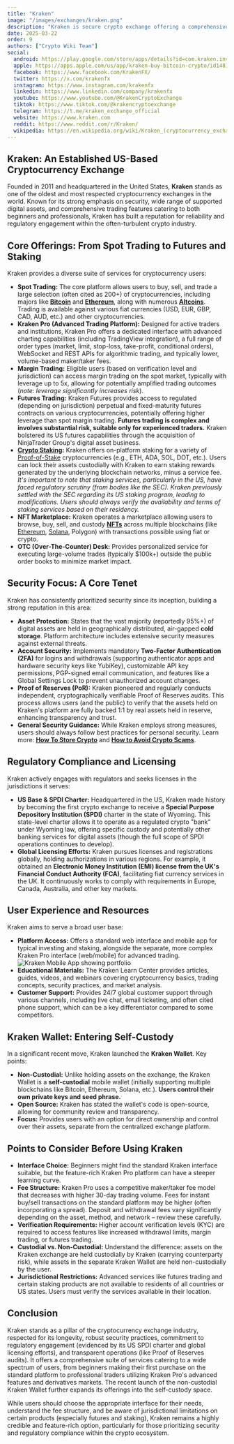 ```yaml
---
title: "Kraken"
image: "/images/exchanges/kraken.png"
description: "Kraken is secure crypto exchange offering a comprehensive list of services for everyone."
date: 2025-03-22
order: 9
authors: ["Crypto Wiki Team"]
social:
  android: https://play.google.com/store/apps/details?id=com.kraken.invest.app
  apple: https://apps.apple.com/us/app/kraken-buy-bitcoin-crypto/id1481947260
  facebook: https://www.facebook.com/KrakenFX/
  twitter: https://x.com/krakenfx
  instagram: https://www.instagram.com/krakenfx
  linkedin: https://www.linkedin.com/company/krakenfx
  youtube: https://www.youtube.com/@KrakenCryptoExchange
  tiktok: https://www.tiktok.com/@krakencryptoexchange
  telegram: https://t.me/kraken_exchange_official
  website: https://www.kraken.com
  reddit: https://www.reddit.com/r/Kraken/
  wikipedia: https://en.wikipedia.org/wiki/Kraken_(cryptocurrency_exchange)
---
```


## **Kraken: An Established US-Based Cryptocurrency Exchange**

Founded in 2011 and headquartered in the United States, **Kraken** stands as one of the oldest and most respected cryptocurrency exchanges in the world. Known for its strong emphasis on security, wide range of supported digital assets, and comprehensive trading features catering to both beginners and professionals, Kraken has built a reputation for reliability and regulatory engagement within the often-turbulent crypto industry.

## **Core Offerings: From Spot Trading to Futures and Staking**

Kraken provides a diverse suite of services for cryptocurrency users:

- **Spot Trading:** The core platform allows users to buy, sell, and trade a large selection (often cited as 200+) of cryptocurrencies, including majors like **[Bitcoin](/posts/what-is-bitcoin)** and **[Ethereum](/posts/what-is-ethereum)**, along with numerous **[Altcoins](/posts/what-are-altcoins)**. Trading is available against various fiat currencies (USD, EUR, GBP, CAD, AUD, etc.) and other cryptocurrencies.
- **Kraken Pro (Advanced Trading Platform):** Designed for active traders and institutions, Kraken Pro offers a dedicated interface with advanced charting capabilities (including TradingView integration), a full range of order types (market, limit, stop-loss, take-profit, conditional orders), WebSocket and REST APIs for algorithmic trading, and typically lower, volume-based maker/taker fees.
- **Margin Trading:** Eligible users (based on verification level and jurisdiction) can access margin trading on the spot market, typically with leverage up to 5x, allowing for potentially amplified trading outcomes (_note: leverage significantly increases risk_).
- **Futures Trading:** Kraken Futures provides access to regulated (depending on jurisdiction) perpetual and fixed-maturity futures contracts on various cryptocurrencies, potentially offering higher leverage than spot margin trading. **Futures trading is complex and involves substantial risk, suitable only for experienced traders.** Kraken bolstered its US futures capabilities through the acquisition of NinjaTrader Group's digital asset business.
- **[Crypto Staking](/posts/crypto-staking):** Kraken offers on-platform staking for a variety of [Proof-of-Stake](/posts/what-is-proof-of-stake) cryptocurrencies (e.g., ETH, ADA, SOL, DOT, etc.). Users can lock their assets custodially with Kraken to earn staking rewards generated by the underlying blockchain networks, minus a service fee. _It's important to note that staking services, particularly in the US, have faced regulatory scrutiny (from bodies like the SEC). Kraken previously settled with the SEC regarding its US staking program, leading to modifications. Users should always verify the availability and terms of staking services based on their residency._
- **NFT Marketplace:** Kraken operates a marketplace allowing users to browse, buy, sell, and custody **[NFTs](/posts/are-nfts-dead)** across multiple blockchains (like [Ethereum](/posts/what-is-ethereum), [Solana](/posts/what-is-solana), Polygon) with transactions possible using fiat or crypto.
- **OTC (Over-The-Counter) Desk:** Provides personalized service for executing large-volume trades (typically $100k+) outside the public order books to minimize market impact.

## **Security Focus: A Core Tenet**

Kraken has consistently prioritized security since its inception, building a strong reputation in this area:

- **Asset Protection:** States that the vast majority (reportedly 95%+) of digital assets are held in geographically distributed, air-gapped **cold storage**. Platform architecture includes extensive security measures against external threats.
- **Account Security:** Implements mandatory **Two-Factor Authentication (2FA)** for logins and withdrawals (supporting authenticator apps and hardware security keys like YubiKey), customizable API key permissions, PGP-signed email communication, and features like a Global Settings Lock to prevent unauthorized account changes.
- **Proof of Reserves (PoR):** Kraken pioneered and regularly conducts independent, cryptographically verifiable Proof of Reserves audits. This process allows users (and the public) to verify that the assets held on Kraken's platform are fully backed 1:1 by real assets held in reserve, enhancing transparency and trust.
- **General Security Guidance:** While Kraken employs strong measures, users should always follow best practices for personal security. Learn more: **[How To Store Crypto](/posts/how-to-store-crypto)** and **[How to Avoid Crypto Scams](/posts/how-to-avoid-crypto-scams)**.

## **Regulatory Compliance and Licensing**

Kraken actively engages with regulators and seeks licenses in the jurisdictions it serves:

- **US Base & SPDI Charter:** Headquartered in the US, Kraken made history by becoming the first crypto exchange to receive a **Special Purpose Depository Institution (SPDI)** charter in the state of Wyoming. This state-level charter allows it to operate as a regulated crypto "bank" under Wyoming law, offering specific custody and potentially other banking services for digital assets (though the full scope of SPDI operations continues to develop).
- **Global Licensing Efforts:** Kraken pursues licenses and registrations globally, holding authorizations in various regions. For example, it obtained an **Electronic Money Institution (EMI) license from the UK's Financial Conduct Authority (FCA)**, facilitating fiat currency services in the UK. It continuously works to comply with requirements in Europe, Canada, Australia, and other key markets.

## **User Experience and Resources**

Kraken aims to serve a broad user base:

- **Platform Access:** Offers a standard web interface and mobile app for typical investing and staking, alongside the separate, more complex Kraken Pro interface (web/mobile) for advanced trading.
  ![Kraken Mobile App showing portfolio](/images/posts/portfolio.jpg)
- **Educational Materials:** The Kraken Learn Center provides articles, guides, videos, and webinars covering cryptocurrency basics, trading concepts, security practices, and market analysis.
- **Customer Support:** Provides 24/7 global customer support through various channels, including live chat, email ticketing, and often cited phone support, which can be a key differentiator compared to some competitors.

## **Kraken Wallet: Entering Self-Custody**

In a significant recent move, Kraken launched the **Kraken Wallet**. Key points:

- **Non-Custodial:** Unlike holding assets on the exchange, the Kraken Wallet is a **self-custodial** mobile wallet (initially supporting multiple blockchains like Bitcoin, Ethereum, Solana, etc.). **Users control their own private keys and seed phrase.**
- **Open Source:** Kraken has stated the wallet's code is open-source, allowing for community review and transparency.
- **Focus:** Provides users with an option for direct ownership and control over their assets, separate from the centralized exchange platform.

## **Points to Consider Before Using Kraken**

- **Interface Choice:** Beginners might find the standard Kraken interface suitable, but the feature-rich Kraken Pro platform can have a steeper learning curve.
- **Fee Structure:** Kraken Pro uses a competitive maker/taker fee model that decreases with higher 30-day trading volume. Fees for instant buy/sell transactions on the standard platform may be higher (often incorporating a spread). Deposit and withdrawal fees vary significantly depending on the asset, method, and network – review these carefully.
- **Verification Requirements:** Higher account verification levels (KYC) are required to access features like increased withdrawal limits, margin trading, or futures trading.
- **Custodial vs. Non-Custodial:** Understand the difference: assets on the Kraken exchange are held custodially by Kraken (carrying counterparty risk), while assets in the separate Kraken Wallet are held non-custodially by the user.
- **Jurisdictional Restrictions:** Advanced services like futures trading and certain staking products are not available to residents of all countries or US states. Users must verify the services available in their location.

## **Conclusion**

Kraken stands as a pillar of the cryptocurrency exchange industry, respected for its longevity, robust security practices, commitment to regulatory engagement (evidenced by its US SPDI charter and global licensing efforts), and transparent operations (like Proof of Reserves audits). It offers a comprehensive suite of services catering to a wide spectrum of users, from beginners making their first purchase on the standard platform to professional traders utilizing Kraken Pro's advanced features and derivatives markets. The recent launch of the non-custodial Kraken Wallet further expands its offerings into the self-custody space.

While users should choose the appropriate interface for their needs, understand the fee structure, and be aware of jurisdictional limitations on certain products (especially futures and staking), Kraken remains a highly credible and feature-rich option, particularly for those prioritizing security and regulatory compliance within the crypto ecosystem.

<ExchangeButton
  href="https://invite.kraken.com/JDNW/sjqyhvib"
  text="Join Kraken"
/>
